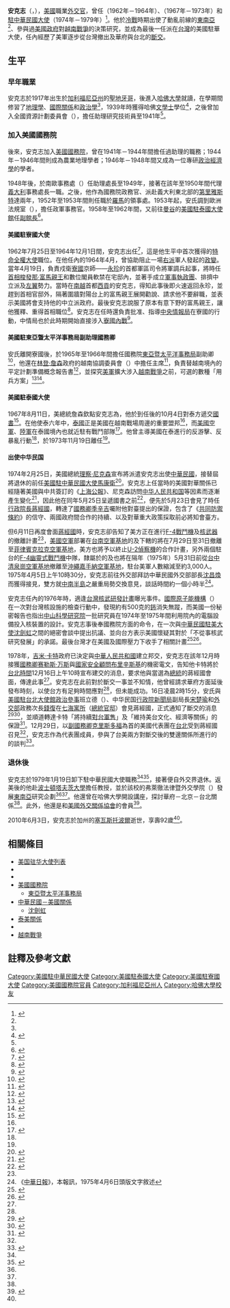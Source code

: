 {{NoteTA
|G1=PresidentsUS
|G2=PP
|G3=Places
|G4=OR
|G5=CACities
|G7=地名
|1=zh-hans:南希; zh-hant:南茜;
|2=zh:里根;zh-hans:里根; zh-tw:雷根; zh-hk:列根;
|3=zh-cn:罗纳德; zh-tw:隆納; zh-hk:朗奴;
|4=zh-hans:基辛格;zh-hk:基辛格;zh-tw:季辛吉;
|5=zh-hans:万斯; zh-hant:范錫;
|6=zh-hant:范錫; zh-hans:赛勒斯·万斯;
|7=zh-hans:布热津斯基; zh-hk:布熱津斯基; zh-tw:布里辛斯基; 
|8=zh-hans:克里斯托弗; zh-hk:克里斯托弗; zh-tw:克里斯多福; 
}}
{{Infobox Officeholder
|name = 安克志<br><small>{{lang|en|Leonard Seidman Unger}}</small>
|本名=
|image = Photograph of Leonard S. Unger 59-SO-335-VS-1078-62.jpg
|imagesize=
|order = 
|office = [[美国驻华大使列表#美國駐中華民國大使（1953年－1979年）|美國駐中華民國大使]]
|term_start =  	1974年3月14日
|term_end = 1979年1月19日
|president = [[理察·尼克森|理察·尼克森]]、[[傑拉爾德·福特|傑拉爾德·福特]]、[[吉米·卡特|吉米·卡特]]
|predecessor = [[馬康衛|馬康衛]]
|successor = [[浦為廉|浦為廉]]（[[臨時代辦|臨時代辦]]）
|order2 = 
|office2 = {{Link-en|美國駐寮國大使|United States Ambassador to Laos}}
|term_start2 = 1962年7月25日
|term_end2 = 1964年12月1日
|president2 = [[約翰·甘迺迪|約翰·甘迺迪]]、[[林登·詹森|林登·詹森]]
|predecessor2 ={{Link-en|溫思羅普·布朗|Winthrop G. Brown}} 
|successor2 = [[威廉·沙利文|威廉·沙利文]]
|order3 = 
|office3 = {{Link-en|美國駐泰國大使|United States Ambassador to Thailand}}
|term_start3 = 1967年8月11日
|term_end3 = 1973年11月19日
|president3 = [[林登·詹森|林登·詹森]]、[[理察·尼克森|理察·尼克森]]
|predecessor3 ={{Link-en|葛拉漢·馬丁|Graham Martin}} 
|successor3 = {{Link-en|威廉·金特納|William Kintner}}
|birth_date = {{birth date|1917|12|17}}<ref name="NNDB">{{cite web | url=http://www.nndb.com/people/788/000120428/ | title=Leonard S. Unger | publisher={{Link-en|全球名人資料庫|NNDB|NNDB}} | accessdate=2014-09-02 | archive-date=2020-09-19 | archive-url=https://web.archive.org/web/20200919105345/http://www.nndb.com/people/788/000120428/ | dead-url=no }}</ref>
|birth_place = {{USA-1912}}[[加州|加州]][[聖地牙哥_(加利福尼亞州)|聖地牙哥]]
| death_date= {{death date and age|2010|6|3|1917|12|17}}
| death_place= {{USA}}[[加州|加州]][[塞瓦斯托波爾_(加利福尼亞州)|塞瓦斯托波爾]]
|party = 
|nationality=
|spouse = 
|children <!-- 子：安拙廬 訪問中國大陸六個城市安拙廬走馬看「畫」在貧窮落後的地方、羅曼蒂克的情調只能憑想像去追尋。 -->
|alma_mater = [[哈佛大學|哈佛大學]]<ref name="記美駐華十位大使及一位特使">{{Cite book |title=星軺東來：記美駐華十位大使及一位特使 |isbn=978-957-08-3669-1 |publisher=聯經出版公司 |author=魏惟儀 |accessdate=2014-09-02 |year=2010}}</ref>{{rp|130}}
|religion = 
|signature =
|branch=
| 服役期间      = 
|unit=
|footnotes =
}}
'''安克志'''（{{lang-en|'''Leonard S. Unger'''}}，{{bd|1917年|12月17日|2010年|6月3日}}），[[美國|美國]]職業[[外交官|外交官]]，曾任{{Link-en|美國駐寮國大使|United States Ambassador to Laos|駐寮國大使}}（1962年－1964年）、{{Link-en|美國駐泰國大使|United States Ambassador to Thailand|駐泰國大使}}（1967年－1973年）和[[美国驻华大使列表#美國駐中華民國大使（1953年－1979年）|駐中華民國大使]]（1974年－1979年）<ref>{{cite news |work=The New York Times | title=U. S. Envoy in Taiwan Defends Policy on Peking | date=1974-06-23 |accessdate=2014-09-02}}</ref>。他於[[冷戰|冷戰]]時期出使了動亂前線的[[東南亞|東南亞]]<ref name="記美駐華十位大使及一位特使"></ref>{{rp|130}}、參與過[[美國政府|美國政府]]對[[越南戰爭|越南戰爭]]的決策研究，並成為最後一任派在[[台灣|台灣]]的美國駐華大使，任內經歷了美軍逐步從台灣撤出及華府與台北的[[中華民國－美國關係|斷交]]。

==生平==
===早年職業===
安克志於1917年出生於[[加利福尼亞州|加利福尼亞州]]的[[聖地牙哥_(加利福尼亞州)|聖地牙哥]]，後進入[[哈佛大學|哈佛大學]]就讀，在學期間修習了[[地理學|地理學]]、[[國際關係|國際關係]]和[[政治學|政治學]]<ref name="記美駐華十位大使及一位特使"></ref>{{rp|130}}，1939年時獲得哈佛[[文學士|文學士]]學位<ref>{{cite news | work=The New York Times | title=Dr. Conant Twits Alumni 'Wailers'; A Couple Of Old Classmates Get Together | date=1939-06-22}}</ref>，之後曾加入全國資源計劃委員會（{{lang|en|National Resources Planning Board}}），擔任助理研究技術員至1941年<ref name="NNDB"></ref>。

===加入美國國務院===
後來，安克志加入[[美國國務院|美國國務院]]，曾在1941年－1944年間擔任過助理的職務；1944年－1946年間則成為農業地理學者；1946年－1948年間又成為一位專研[[政治經濟學|政治經濟學]]的學者。

1948年後，於南歐事務處（{{lang|en|Division of Southern European Affairs}}）任助理處長至1949年，接著在該年至1950年間代理[[義大利|義大利]]事務處長一職。之後，他作為國務院政務官、派赴義大利東北部的[[第里雅斯特|第里雅斯特]]達兩年，1952年至1953年間則任職於[[羅馬|羅馬]]的{{Link-en|美國駐義大利大使館|Embassy of the United States, Rome}}領事處。1953年起，安氏調到歐洲法規室（{{lang|en|Office of European Regulatory Affairs}}），擔任政軍事務官。1958年至1962年間，又前往[[曼谷|曼谷]]的[[美國駐泰國大使館|美國駐泰國大使館]]任[[大使館副館長|副館長]]<ref name="DAVID E. REUTHER">{{Cite |title=DAVID E. REUTHER |work=The Association for Diplomatic Studies and Training (ADST)|last= Ewing|first=Raymond C. |date=1996|accessdate=2014-09-03}}</ref>{{rp|p20}}。

====美國駐寮國大使====
1962年7月25日至1964年12月1日間，安克志出任{{Link-en|美國駐寮國大使|United States Ambassador to Laos}}<ref name="Laos">{{cite web | title=Laos - Chiefs of Mission - People - Department History - Office of the Historian | work=[[美國國務院|U.S. Department of States]] | url=http://history.state.gov/departmenthistory/people/chiefsofmission/laos | accessdate=2014-09-02 | archive-date=2020-10-23 | archive-url=https://web.archive.org/web/20201023144628/https://history.state.gov/departmenthistory/people/chiefsofmission/laos | dead-url=no }}</ref>，這是他生平中首次獲得的[[特命全權大使|特命全權大使]]職位。在他任內的1964年4月，曾協助阻止一場[[右派|右派]]軍人發起的[[政變|政變]]。當年4月19日，負責戍衛[[寮國|寮國]]京師——[[永珍|永珍]]的首都軍區司令{{Link-en|高柏席 (寮國)|Kouprasith Abhay|高柏席}}將軍調兵起事，將時任[[寮國首相|首相]][[梭發那·富馬親王|梭發那·富馬親王]]和數位閣員軟禁在宅邸內，並著手成立[[軍事執政團|軍事執政團]]、排擠中立派及[[左翼|左翼]]勢力。當時在[[越南共和國|南越]]首都[[胡志明市|西貢]]的安克志，得知此事後即火速返回永珍，並趕到首相官邸外，隔著圍牆對陽台上的富馬親王展開勸說、請求他不要辭職，並表示美國將會支持他的中立派政府。最後安克志說服了原本有意下野的富馬親王，讓他獲釋、重得首相職位<ref>{{Cite book |title=Southeast Asia and the Cold War |author= Lau, Albert |series=Routledge contemporary Southeast Asia series |publisher=Routledge |year=2012 |isbn=9780415684507 |page=p201 |accessdate=2014-09-02}}</ref>。安克志在任時還負責批准、指導[[中央情報局|中央情報局]]在寮國的行動，中情局也於此時期開始直接涉入[[寮國內戰|寮國內戰]]<ref>{{Cite book |title=A Look Over My Shoulder: A Life in the Central Intelligence Agency |author= Richard Helms & William Hood |chapter=Chapter 25 |publisher=[[藍燈書屋|Random House Publishing Group]] |year=2012 |isbn=9781588363091 |accessdate=2014-09-02 }}</ref>。

====美國駐東亞曁太平洋事務局副助理國務卿====
安氏離開寮國後，於1965年至1966年間擔任國務院[[美國國務院東亞暨太平洋事務局|東亞暨太平洋事務局]]副助卿<ref>{{cite news|  work=The New York Times | title=RAIDS WILL GO ON, RUSK REASSERTS; Shift by Reds Could Bring Halt, He Says in Detroit | date=April 20, 1965}}</ref>，他還在[[林登·詹森|林登·詹森]]政府的越南協調委員會（{{lang|en|Vietnam Coordination Committee}}）中擔任主席<ref name="War of Hearts and Minds">{{Cite book |title=War of Hearts and Minds: An American Memoir |author= Jouppi, James  |publisher=iUniverse |year=2011 |isbn=9781462042364 |accessdate=2014-09-02}}</ref>{{rp|p560}}，負責替越南境內的平定計劃準備概念報告書<ref name="Historical Dictionary of United States-Southeast Asia Relations">{{Cite book |title=Historical Dictionary of United States-Southeast Asia Relations |author= Weatherbee, Donald E. |publisher=Scarecrow Press |year=2008 |isbn=9780810864054 |page=p367 |accessdate=2014-09-02}}</ref>，並探究[[美軍|美軍]]擴大涉入[[越南戰爭|越南戰爭]]之前，可選的數種「用兵方案」<ref>{{cite news | work=The New York Times | title=Ex-Envoy to Laos Named To Special Vietnam Panel | date=January 9, 1965}}</ref><ref>{{cite book|title=Johnson's war/Johnson's great society: the guns and butter trap|first=Jeffrey W.|last=Helsing|publisher=Greenwood Publishing Group|year=2000|page=24}}</ref>。

====美國駐泰國大使====
1967年8月11日，美總統詹森欽點安克志為{{Link-en|美國駐泰大使|United States Ambassador to Thailand|駐泰國大使}}，他於到任後的10月4日對泰方遞交[[國書|國書]]<ref name="Thailand">{{cite web |title=U.S. Ambassadors to Thailand |work=[[美國駐泰國大使館|Embassy of the United States Bangkok, Thailand]] |url=http://bangkok.usembassy.gov/relation/175usth/timeline-of-u/american-ambassadors-to-thailand.html |accessdate=2014-09-02 |deadurl=yes |archiveurl=https://web.archive.org/web/20081020172743/http://bangkok.usembassy.gov/relation/175usth/timeline-of-u/american-ambassadors-to-thailand.html |archivedate=2008-10-20 }}</ref>。在他使泰六年中，[[泰國|泰國]]正是美國在越南戰場周邊的重要盟邦<ref name="Historical Dictionary of United States-Southeast Asia Relations"></ref>，而[[美國空軍|美國空軍]]、[[美國陸軍|陸軍]]在泰國境內也就近駐有戰鬥部隊<ref name="GPO">{{Cite web |title=Foreign relations of the United States, 1969-1976, V. 20: Southeast Asia, 1969-1972 |publisher=[[美國政府印刷局|Government Printing Office]] |author=Lawler, Daniel J. |isbn=9780160876387 |accessdate=2014-09-02}}</ref>{{rp|p23}}。他曾主導美國在泰進行的反游擊、反暴亂行動<ref name="War of Hearts and Minds"></ref>{{rp|p231}}，於1973年11月19日離任<ref name="Thailand"></ref>。

====出使中华民国====
1974年2月25日，美國總統[[理察·尼克森|理察·尼克森]]宣布將派遣安克志出使[[中華民國|中華民國]]，接替屆將退休的前任[[美國駐中華民國大使|美國駐中華民國大使]][[馬康衛|馬康衛]]<ref name="如瑜得水">{{Cite book |title=如瑜得水：影響宋楚瑜一生的人 |isbn=9789862723838 |author=方鵬程 |publisher=商周出版 |year=2013 |accessdate=2014-09-02}}</ref>{{rp|p479}}。安克志上任當時的美國對華關係已經隨著美國與中共簽訂的《[[上海公报|上海公報]]》、尼克森訪問[[中华人民共和国|中华人民共和国]]等因素而逐漸產生變化<ref name="來天惠">{{Cite|title=AMBASSADOR WILLIAM H. GLEYSTEEN, JR.|work=The Association for Diplomatic Studies and Training (ADST)|last=Stern|first=Thomas|date=1997|accessdate=2014-07-28}}</ref>{{rp|p72-80}}，因此他在同年5月25日呈遞國書之前<ref name="班立德">{{Cite |title=MARK S. PRATT |work=The Association for Diplomatic Studies and Training (ADST) |last=Kennedy |first=Clarles S. |date=1999 |accessdate=2014-09-02}}</ref>{{rp|p135}}，便先於5月23日會見了時任[[行政院長|行政院長]][[蔣經國|蔣經國]]，轉達了[[美國國務卿|國務卿]][[季辛吉|季辛吉]]囑附他對臺提出的保證，包含了《[[中美共同防禦條約|共同防禦條約]]》的信守、兩國政府間合作的持續、以及對華重大政策採取前必將知會臺方。
{{Squote|
一、我們信守1954年共同防禦條約中所規定的安全承諾。

二、1972年上海公報的用語仍然是美國對中華人民共和國政策與行動的基礎，我們曾聲明過我們要繼續採取關係正常化的步驟，但是現存關係的形式已經符合我們當前的需要。

三、我們確認中華民國持續近年來所獲致的卓越經濟發展極為重要，我們將朝此目標繼續兩國政府間之合作。

四、我們不會背棄我們的友人，並且在採取任何可能對中華民國政府之利益有重大影響之行動前，將與中華民國政府磋商。

上述4保證的英文原文如下：

1. We stand by our security commitment embodied in the Treaty of 1954. 

2. The language of the Shanghai Communique of 1972 remains the basis for United States policies and activities towards the People's Republic of China. We have stated that we will continue the process of normalizing relations, but the existing form of the relationship meets our current needs. 

3. We recognize the outstanding importance to the Republic of China of continuing the remarkable economic growth which it has accomplished in recent years and we will continue the cooperation between our two governments to that end. 

4. We will not turn our back on our friends and will consult with the Government of the Republic of China before taking any actions which could have a significant effect on the interests of the Government of the Republic of China.
}}

但6月11日再度會面[[蔣經國|蔣經國]]時，安克志卻告知了美方正在進行[[F-4戰鬥機|F-4戰鬥機]]及[[核武器|核武器]]的撤離計畫<ref name="如瑜得水"></ref>{{rp|p479-480}}，[[美國空軍|美國空軍]]部署在[[台南空軍基地|台南空軍基地]]的{{link-en|Mk 7核彈|Mark 7 nuclear bomb}}及{{link-en|第405空中遠征聯隊|405th Air Expeditionary Wing}}下轄的{{link-en|第90戰術戰鬥機中隊|90th Tactical Fighter Squadron}}將在7月29日至31日撤離至[[菲律賓|菲律賓]][[克拉克空軍基地|克拉克空軍基地]]，美方也將予以終止[[U-2偵察機|U-2偵察機]]的合作計畫，另外兩個駐台的[[F-4戰鬥機|F-4幽靈式戰鬥機]]中隊，隸屬於{{link-en|第18戰術戰鬥機聯隊|18th Tactical Fighter Wing}}的{{link-en|第44戰術戰鬥機中隊|44th Tactical Fighter Squadron}}及{{link-en|第67戰術戰鬥機中隊|67th Tactical Fighter Squadron}}也將在隔年（1975年）5月31日前從[[台中|台中]][[清泉崗空軍基地|清泉崗空軍基地]]撤離至[[沖繩|沖繩]][[嘉手納空軍基地|嘉手納空軍基地]]，駐台美軍人數縮減至約3,000人。1975年4月5日上午10時30分，安克志前往外交部拜訪中華民國外交部部長[[沈昌煥|沈昌煥]]而獲得接見，雙方就[[中南半島|中南半島]]之嚴重局勢交換意見，談話時間約一個小時半<ref>《[[中華日報|中華日報]]》，本報訊，1975年4月6日頭版文字敘述</ref>。

安克志任內的1976年時，適逢[[中華民國與大規模殺傷性武器|台灣核武研發計畫]]曝光事件。[[國際原子能機構|國際原子能機構]]（{{lang|en|IAEA}}）在一次對台灣核設施的檢查行動中，發現約有500克的[[鈽|鈽]]消失無蹤，而美國一份秘密報告也指出[[中山科學研究院|中山科學研究院]]一批研究員在1974年至1975年間利用院內的電腦設備投入核裝置的設計。安克志事後奉國務院方面的命令，在一次與[[中華民國駐美國大使|中華民國駐美大使]][[沈劍虹|沈劍虹]]之間的絕密會談中提出抗議、並向台方表示美國懷疑其對於「不從事核武研究發展」的承諾。最後台灣才在美國及國際壓力下收手了相關計畫<ref>{{Cite news |publisher=[[紐西蘭先驅報|先驅報]] |title=台灣核武夢碎始末 |date=2011-10-25 |accessdate=2014-09-03 |url=http://www.chnet.co.nz/Html/2011-10-25/News_6065.Html |archive-date=2020-09-15 |archive-url=https://web.archive.org/web/20200915180831/http://www.chnet.co.nz/Html/2011-10-25/News_6065.Html |dead-url=no }}</ref><ref name="Spying on the Bomb">{{Cite book |title=Spying on the Bomb: American Nuclear Intelligence from Nazi Germany to Iran and North Korea |author={{Link-en|傑弗里·T·里徹爾森|Jeffrey T. Richelson|Richelson, Jeffrey T.}} |publisher=[[W._W._Norton_&_Company|W. W. Norton & Company]] |year=2007 |isbn=9780393329827 |accessdate=2014-09-03}}</ref>{{rp|p275-276}}。

1978年，[[吉米·卡特|吉米·卡特]]政府已決定與[[中華人民共和國|中華人民共和國]]建立邦交，安克志在該年12月時接獲[[美國國務卿|國務卿]][[赛勒斯·万斯|赛勒斯·万斯]]與[[总统国家安全事务助理|國家安全顧問]][[布里辛斯基|布里辛斯基]]的機密電文，告知他卡特將於[[國家標準時間|台北時間]]12月16日上午10時宣布建交的消息，要求他與當選為[[中華民國總統|總統]]的蔣經國會面，傳達此事<ref name="如瑜得水"></ref>{{rp|p477}}。安克志在此前對於斷交一事並不知情，他曾經請求華府方面延後發布時刻，以使台方有足夠時間應對<ref name="記美駐華十位大使及一位特使"></ref>{{rp|132}}，但未能成功。16日凌晨2時15分，安氏與[[美國駐台北大使館|美國駐台北大使館]][[政治參事|政治參事]]班立德（{{lang|en|Mark S. Pratt}}）、中华民国[[行政院|行政院]][[行政院新聞局|新聞局]]副局長[[宋楚瑜|宋楚瑜]]和[[中華民國外交部|外交部]]政務次長[[錢復_(民國)|錢復]]在[[七海寓所|七海寓所]]（[[中華民國總統官邸|總統官邸]]）會見蔣經國，正式通知了斷交的消息<ref name="Unofficial Diplomacy">{{Cite book |author=[[丁大衛_(外交官)|Dean, David]] |title=Unofficial Diplomacy |publisher=Xlibris Corporation |isbn=9781493178346 |year=2014 |accessdate=2014-09-03}}</ref>{{rp|p68}}<ref name="珍藏">{{Cite book |title=珍藏20世紀台灣 |work=[[時報文化|時報文化編輯委員會]] |publisher=時報文化出版企業股份有限公司 |author=林天人 |coauthors=劉台平、陳忠雄、黃光芹、夏珍、王-{zh-hant:丰; zh-hans:丰;}-、周瑞華 |editor=彭慧仙 |year=2000 |accessdate=2014-09-03 |isbn=957-13-3232-1}}</ref>{{rp|p326}}，並順道轉達卡特「將持續[[美国对台军售列表|對台軍售]]」及「維持美台文化、經濟等關係」的保證<ref>{{Cite news |title=美國務院最新解密文件：背棄台灣 美原擬3周前告知 |url=http://www.chinatimes.com/newspapers/20130822000285-260102 |publisher=[[中時電子報|中時電子報]] |author=劉屏 |date=2013-08-22 |accessdate=2014-09-03 |archive-date=2020-09-19 |archive-url=https://web.archive.org/web/20200919054228/https://www.chinatimes.com/newspapers/20130822000285-260102 |dead-url=no }}</ref>。12月29日，以[[美國副國務卿|副國務卿]][[沃伦·克里斯托弗|克里斯多福]]為首的美國代表團在[[台北|台北]]受到蔣經國召見<ref name="珍藏"></ref>{{rp|p327}}，安克志作為代表團成員，參與了台美兩方對斷交後的雙邊關係所進行的的談判<ref>{{Cite book |title=美國對華「一個中國」政策之演變: 從尼克森到柯林頓 |publisher=臺灣商務印書館 |author=胡為眞 |year=2001 |accessdate=2014-09-03 |isbn=9789570517002 |page=p91}}</ref>。

===退休後===
安克志於1979年1月19日卸下駐中華民國大使職務<ref name="班立德"></ref>{{rp|p135}}<ref>{{Cite web |url=https://history.state.gov/historicaldocuments/frus1977-80v13/persons |title=Persons - Foreign Relations of the United States, 1977–1980, Volume XIII, China - Historical Documents - Office of the Historian |work=[[美國國務院|U.S. Department of States]] |accessdate=2014-09-02 |archive-date=2021-01-17 |archive-url=https://web.archive.org/web/20210117130008/https://history.state.gov/historicaldocuments/frus1977-80v13/persons |dead-url=no }}</ref>，接著便自外交界退休。返美後的他赴[[波士頓|波士頓]][[塔夫茨大學|塔夫茨大學]]擔任教授，並於該校的弗萊徹法律暨外交學院（{{lang|en|Fletcher School of Law and Diplomacy}}）發展[[東南亞|東南亞]]研究企劃<ref name="Historical Dictionary of United States-Southeast Asia Relations"></ref><ref name="War of Hearts and Minds"></ref>{{rp|p231}}。他還曾在哈佛大學開設講座，探討華府－北京－台北關係<ref name="記美駐華十位大使及一位特使"></ref>{{rp|p132}}。此外，他還是{{Link-en|美國外交學會|American Academy of Diplomacy}}和[[美国外交关系协会|美國外交關係協會]]的會員<ref>{{Cite web |url=http://www.academyofdiplomacy.org/members/charter.html |title=The American Academy of Diplomacy - Charter Membership |publisher={{Link-en|美國外交學會|American Academy of Diplomacy|American Academy of Diplomacy}} |accessdate=2014-09-02 |deadurl=yes |archiveurl=https://web.archive.org/web/20141029213731/http://www.academyofdiplomacy.org/members/charter.html |archivedate=2014-10-29 }}</ref>。

2010年6月3日，安克志於加州的[[塞瓦斯托波尔_(加利福尼亚州)|塞瓦斯托波爾]]逝世，享壽92歲<ref name="NNDB"></ref>。

==相關條目==
{{Portal box|人物|美國|國際關係|台灣|東南亞|冷戰}}
*[[美国驻华大使列表|美国驻华大使列表]]
*{{Link-en|美國駐泰國大使|United States Ambassador to Thailand}}
*{{Link-en|美國駐寮國大使|United States Ambassador to Laos}}
*[[美國國務院|美國國務院]]
**[[美國國務院東亞暨太平洋事務局|東亞暨太平洋事務局]]
*[[中華民國－美國關係|中華民國－美國關係]]
**[[沈劍虹|沈劍虹]]
*[[泰美關係|泰美關係]]
*{{Link-en|美國－寮國關係|Laos–United States relations}}
*[[越南戰爭|越南戰爭]]

==註釋及參考文獻==
{{reflist}}

{{US Ambassadors to China}}
{{Authority control}}

{{DEFAULTSORT:Unger, Leonard S.}}
[[Category:美國駐中華民國大使|Category:美國駐中華民國大使]]
[[Category:美國駐泰國大使|Category:美國駐泰國大使]]
[[Category:美國駐寮國大使|Category:美國駐寮國大使]]
[[Category:美國國務院官員|Category:美國國務院官員]]
[[Category:加利福尼亞州人|Category:加利福尼亞州人]]
[[Category:哈佛大學校友|Category:哈佛大學校友]]